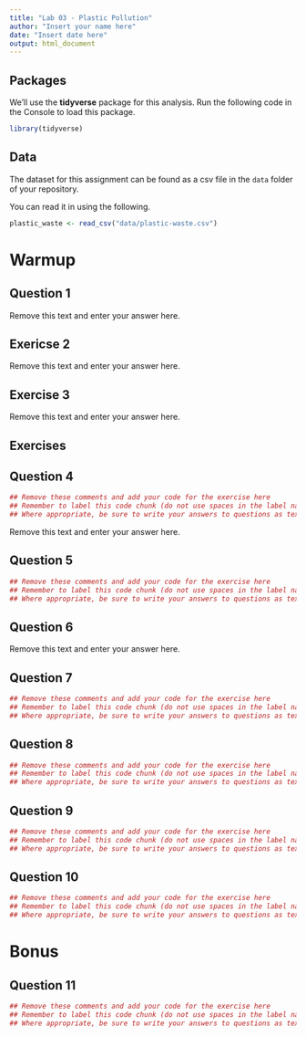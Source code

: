 ```yaml
---
title: "Lab 03 - Plastic Pollution"
author: "Insert your name here"
date: "Insert date here"
output: html_document
---
```



## Packages

We'll use the **tidyverse** package for this analysis.
Run the following code in the Console to load this package.

```r
library(tidyverse)
```

## Data

The dataset for this assignment can be found as a csv file in the `data` folder of your repository.

You can read it in using the following.

```r
plastic_waste <- read_csv("data/plastic-waste.csv")
```


# Warmup

## Question 1 

Remove this text and enter your answer here.

## Exericse 2

Remove this text and enter your answer here.

## Exercise 3 

Remove this text and enter your answer here.

## Exercises

## Question 4 

```r
## Remove these comments and add your code for the exercise here
## Remember to label this code chunk (do not use spaces in the label name)
## Where appropriate, be sure to write your answers to questions as text below
```

Remove this text and enter your answer here.

## Question 5

```r
## Remove these comments and add your code for the exercise here
## Remember to label this code chunk (do not use spaces in the label name)
## Where appropriate, be sure to write your answers to questions as text below
```


## Question 6

Remove this text and enter your answer here.

## Question 7

```r
## Remove these comments and add your code for the exercise here
## Remember to label this code chunk (do not use spaces in the label name)
## Where appropriate, be sure to write your answers to questions as text below
```

## Question 8

```r
## Remove these comments and add your code for the exercise here
## Remember to label this code chunk (do not use spaces in the label name)
## Where appropriate, be sure to write your answers to questions as text below
```

## Question 9

```r
## Remove these comments and add your code for the exercise here
## Remember to label this code chunk (do not use spaces in the label name)
## Where appropriate, be sure to write your answers to questions as text below
```

## Question 10

```r
## Remove these comments and add your code for the exercise here
## Remember to label this code chunk (do not use spaces in the label name)
## Where appropriate, be sure to write your answers to questions as text below
```


# Bonus

## Question 11

```r
## Remove these comments and add your code for the exercise here
## Remember to label this code chunk (do not use spaces in the label name)
## Where appropriate, be sure to write your answers to questions as text below
```